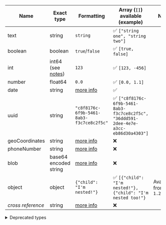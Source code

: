 | Name | Exact type | Formatting | Array (`[]`) available (example) | Note |
|------|------------|------------|---------------------------|------|
| text | string | `string` | ✅ `["string one", "string two"]` |
| boolean | boolean | `true`/`false` | ✅ `[true, false]` | |
| int | int64 (see [notes](/weaviate/config-refs/datatypes#note-graphql-and-int64)) | `123` | ✅ `[123, -456]` | |
| number | float64 | `0.0` | ✅ `[0.0, 1.1]` | |
| date | string | [more info](/weaviate/config-refs/datatypes#date) | ✅ | |
| uuid | string | `"c8f8176c-6f9b-5461-8ab3-f3c7ce8c2f5c"` | ✅ `["c8f8176c-6f9b-5461-8ab3-f3c7ce8c2f5c", "36ddd591-2dee-4e7e-a3cc-eb86d30a4303"]` | |
| geoCoordinates | string | [more info](/weaviate/config-refs/datatypes#geocoordinates) | ❌ | |
| phoneNumber | string | [more info](/weaviate/config-refs/datatypes#phonenumber) | ❌ | |
| blob | base64 encoded string | [more info](/weaviate/config-refs/datatypes#blob) | ❌ | |
| object | object | `{"child": "I'm nested!"}` | ✅ `[{"child": "I'm nested!"}, {"child": "I'm nested too!"}` | Available from `1.22` |
| *cross reference* | string | [more info](/weaviate/config-refs/datatypes#cross-reference) | ❌ | |


<details>
  <summary>Deprecated types</summary>

| Name | Exact type | Formatting | Array available (example) | Deprecated from |
|------|------------|------------|---------------------------|------|
| string | string | `"string"` | ✅ `["string", "second string"]` | `v1.19` |


</details>
